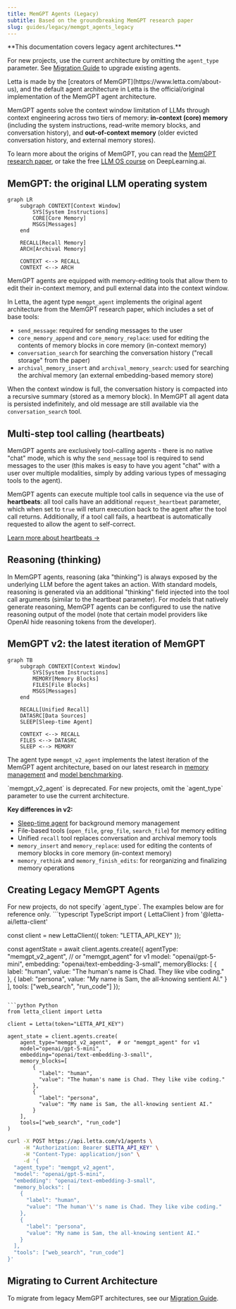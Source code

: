 ```yaml
---
title: MemGPT Agents (Legacy)
subtitle: Based on the groundbreaking MemGPT research paper
slug: guides/legacy/memgpt_agents_legacy
---
```


<Warning>
**This documentation covers legacy agent architectures.**

For new projects, use the current architecture by omitting the `agent_type` parameter. See [Migration Guide](/guides/legacy/migration_guide) to upgrade existing agents.
</Warning>

<Info>
Letta is made by the [creators of MemGPT](https://www.letta.com/about-us), and the default agent architecture in Letta is the official/original implementation of the MemGPT agent architecture.
</Info>

MemGPT agents solve the context window limitation of LLMs through context engineering across two tiers of memory: **in-context (core) memory** (including the system instructions, read-write memory blocks, and conversation history), and **out-of-context memory** (older evicted conversation history, and external memory stores).

To learn more about the origins of MemGPT, you can read the [MemGPT research paper](https://arxiv.org/abs/2310.08560), or take the free [LLM OS course](https://www.deeplearning.ai/short-courses/llms-as-operating-systems-agent-memory/?utm_campaign=memgpt-launch&utm_content=331638345&utm_medium=social&utm_source=docs&hss_channel=tw-992153930095251456) on DeepLearning.ai.

## MemGPT: the original LLM operating system

```mermaid
graph LR
    subgraph CONTEXT[Context Window]
        SYS[System Instructions]
        CORE[Core Memory]
        MSGS[Messages]
    end

    RECALL[Recall Memory]
    ARCH[Archival Memory]

    CONTEXT <--> RECALL
    CONTEXT <--> ARCH
```

MemGPT agents are equipped with memory-editing tools that allow them to edit their in-context memory, and pull external data into the context window.

In Letta, the agent type `memgpt_agent` implements the original agent architecture from the MemGPT research paper, which includes a set of base tools:
* `send_message`: required for sending messages to the user
* `core_memory_append` and `core_memory_replace`: used for editing the contents of memory blocks in core memory (in-context memory)
* `conversation_search` for searching the conversation history ("recall storage" from the paper)
* `archival_memory_insert` and `archival_memory_search`: used for searching the archival memory (an external embedding-based memory store)

When the context window is full, the conversation history is compacted into a recursive summary (stored as a memory block).
In MemGPT all agent data is persisted indefinitely, and old message are still available via the `conversation_search` tool.

## Multi-step tool calling (heartbeats)

MemGPT agents are exclusively tool-calling agents - there is no native "chat" mode, which is why the `send_message` tool is required to send messages to the user (this makes is easy to have you agent "chat" with a user over multiple modalities, simply by adding various types of messaging tools to the agent).

MemGPT agents can execute multiple tool calls in sequence via the use of **heartbeats**: all tool calls have an additional `request_heartbeat` parameter, which when set to `true` will return execution back to the agent after the tool call returns. Additionally, if a tool call fails, a heartbeat is automatically requested to allow the agent to self-correct.

[Learn more about heartbeats →](/guides/legacy/heartbeats_legacy)

## Reasoning (thinking)

In MemGPT agents, reasoning (aka "thinking") is always exposed by the underlying LLM before the agent takes an action.
With standard models, reasoning is generated via an additional "thinking" field injected into the tool call arguments (similar to the heartbeat parameter).
For models that natively generate reasoning, MemGPT agents can be configured to use the native reasoning output of the model (note that certain model providers like OpenAI hide reasoning tokens from the developer).

## MemGPT v2: the latest iteration of MemGPT

```mermaid
graph TB
    subgraph CONTEXT[Context Window]
        SYS[System Instructions]
        MEMORY[Memory Blocks]
        FILES[File Blocks]
        MSGS[Messages]
    end

    RECALL[Unified Recall]
    DATASRC[Data Sources]
    SLEEP[Sleep-time Agent]

    CONTEXT <--> RECALL
    FILES <--> DATASRC
    SLEEP <--> MEMORY
```

The agent type `memgpt_v2_agent` implements the latest iteration of the MemGPT agent architecture, based on our latest research in [memory management](https://www.letta.com/blog/sleep-time-compute) and [model benchmarking](https://www.letta.com/blog/letta-leaderboard).

<Warning>
`memgpt_v2_agent` is deprecated. For new projects, omit the `agent_type` parameter to use the current architecture.
</Warning>

**Key differences in v2:**
* [Sleep-time agent](/guides/agents/architectures/sleeptime) for background memory management
* File-based tools (`open_file`, `grep_file`, `search_file`) for memory editing
* Unified `recall` tool replaces conversation and archival memory tools
* `memory_insert` and `memory_replace`: used for editing the contents of memory blocks in core memory (in-context memory)
* `memory_rethink` and `memory_finish_edits`: for reorganizing and finalizing memory operations

## Creating Legacy MemGPT Agents

<Warning>
For new projects, do not specify `agent_type`. The examples below are for reference only.
</Warning>

<CodeGroup>
```typescript TypeScript
import { LettaClient } from '@letta-ai/letta-client'

const client = new LettaClient({ token: "LETTA_API_KEY" });

const agentState = await client.agents.create({
    agentType: "memgpt_v2_agent",  // or "memgpt_agent" for v1
    model: "openai/gpt-5-mini",
    embedding: "openai/text-embedding-3-small",
    memoryBlocks: [
        {
          label: "human",
          value: "The human's name is Chad. They like vibe coding."
        },
        {
          label: "persona",
          value: "My name is Sam, the all-knowing sentient AI."
        }
    ],
    tools: ["web_search", "run_code"]
});
```

```python Python
from letta_client import Letta

client = Letta(token="LETTA_API_KEY")

agent_state = client.agents.create(
    agent_type="memgpt_v2_agent",  # or "memgpt_agent" for v1
    model="openai/gpt-5-mini",
    embedding="openai/text-embedding-3-small",
    memory_blocks=[
        {
          "label": "human",
          "value": "The human's name is Chad. They like vibe coding."
        },
        {
          "label": "persona",
          "value": "My name is Sam, the all-knowing sentient AI."
        }
    ],
    tools=["web_search", "run_code"]
)
```

```bash cURL
curl -X POST https://api.letta.com/v1/agents \
     -H "Authorization: Bearer $LETTA_API_KEY" \
     -H "Content-Type: application/json" \
     -d '{
  "agent_type": "memgpt_v2_agent",
  "model": "openai/gpt-5-mini",
  "embedding": "openai/text-embedding-3-small",
  "memory_blocks": [
    {
      "label": "human",
      "value": "The human'\''s name is Chad. They like vibe coding."
    },
    {
      "label": "persona",
      "value": "My name is Sam, the all-knowing sentient AI."
    }
  ],
  "tools": ["web_search", "run_code"]
}'
```
</CodeGroup>

## Migrating to Current Architecture

To migrate from legacy MemGPT architectures, see our [Migration Guide](/guides/legacy/migration_guide).
